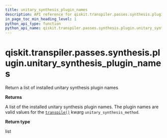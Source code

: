 ```yaml
---
title: unitary_synthesis_plugin_names
description: API reference for qiskit.transpiler.passes.synthesis.plugin.unitary_synthesis_plugin_names
in_page_toc_min_heading_level: 1
python_api_type: function
python_api_name: qiskit.transpiler.passes.synthesis.plugin.unitary_synthesis_plugin_names
---
```


# qiskit.transpiler.passes.synthesis.plugin.unitary\_synthesis\_plugin\_names

<Function id="qiskit.transpiler.passes.synthesis.plugin.unitary_synthesis_plugin_names" isDedicatedPage={true} github="https://github.com/qiskit/qiskit/tree/stable/0.20/qiskit/transpiler/passes/synthesis/plugin.py" signature="unitary_synthesis_plugin_names()">
  Return a list of installed unitary synthesis plugin names

  **Returns**

  A list of the installed unitary synthesis plugin names. The plugin names are valid values for the [`transpile()`](qiskit.compiler.transpile "qiskit.compiler.transpile") kwarg `unitary_synthesis_method`.

  **Return type**

  list
</Function>

